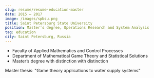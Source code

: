 ```yaml
---
slug: resume/resume-education-master
date: 2015 – 2017
image: /images/spbsu.png
title: Saint Petersburg State University
position: Master’s degree, Operations Research and System Analysis
tag: education
city: Saint Petersburg, Russia
---
```

* Faculty of Applied Mathematics and Control Processes
* Department of Mathematical Game Theory and Statistical Solutions
* Master’s degree with distinction
with distinction

Master thesis: "Game theory applications to water supply systems"